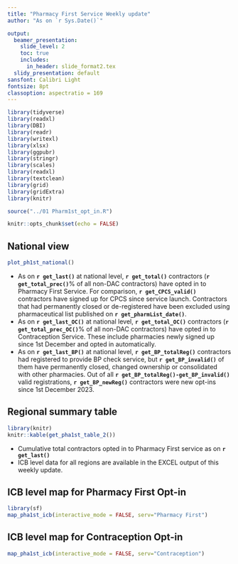 ```yaml
---
title: "Pharmacy First Service Weekly update"
author: "As on `r Sys.Date()`"

output:
  beamer_presentation:
    slide_level: 2
    toc: true
    includes:
      in_header: slide_format2.tex
  slidy_presentation: default
sansfont: Calibri Light
fontsize: 8pt
classoption: aspectratio = 169
---
```



```r
library(tidyverse)
library(readxl)
library(DBI)
library(readr)
library(writexl)
library(xlsx)
library(ggpubr)
library(stringr)
library(scales)
library(readxl)
library(textclean)
library(grid)
library(gridExtra)
library(knitr)

source("../01 Pharm1st_opt_in.R")
```

```r
knitr::opts_chunk$set(echo = FALSE)
```
## National view
```r
plot_ph1st_national()
```

* As on **`r get_last()`** at national level, **`r get_total()`** contractors (**`r get_total_prec()`**% of all non-DAC contractors) have opted in to Pharmacy First Service. For comparison, **`r get_CPCS_valid()`** contractors have signed up for CPCS since service launch. Contractors that had permanently closed or de-registered have been excluded using pharmaceutical list published on **`r get_pharmList_date()`**.
* As on **`r get_last_OC()`** at national level, **`r get_total_OC()`** contractors (**`r get_total_prec_OC()`**% of all non-DAC contractors) have opted in to Contraception Service. These include pharmacies newly signed up since 1st December and opted in automatically. 
* As on **`r get_last_BP()`** at national level, **`r get_BP_totalReg()`** contractors had registered to provide BP check service, but **`r get_BP_invalid()`** of them have permanently closed, changed ownership or consolidated with other pharmacies.  Out of all **`r get_BP_totalReg()-get_BP_invalid()`** valid registrations, **`r get_BP_newReg()`** contractors were new opt-ins since 1st December 2023. 

## Regional summary table
```r
library(knitr)
knitr::kable(get_pha1st_table_2())    
```

* Cumulative total contractors opted in to Pharmacy First service as on **`r get_last()`**
* ICB level data for all regions are available in the EXCEL output of this weekly update.

## ICB level map for Pharmacy First Opt-in
```r
library(sf) 
map_pha1st_icb(interactive_mode = FALSE, serv="Pharmacy First")
```


## ICB level map for Contraception Opt-in
```r
map_pha1st_icb(interactive_mode = FALSE, serv="Contraception")
```
